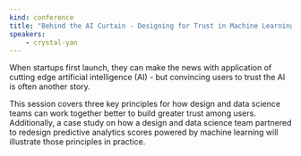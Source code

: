 ```yaml
---
kind: conference
title: "Behind the AI Curtain - Designing for Trust in Machine Learning Products"
speakers:
    - crystal-yan
---
```


When startups first launch, they can make the news with application of cutting edge artificial intelligence (AI) - but convincing users to trust the AI is often another story.

This session covers three key principles for how design and data science teams can work together better to build greater trust among users. Additionally, a case study on how a design and data science team partnered to redesign predictive analytics scores powered by machine learning will illustrate those principles in practice.